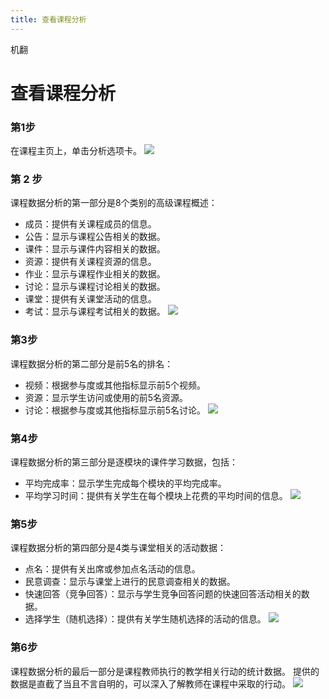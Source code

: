 ```yaml
--- 
title: 查看课程分析
--- 
```



机翻
# 查看课程分析

 ### 第1步 
 在课程主页上，单击分析选项卡。
![](/img/ulearning/teacher/analytic01.png)

 ### 第 2 步 
 课程数据分析的第一部分是8个类别的高级课程概述： 
 - 成员：提供有关课程成员的信息。 
 - 公告：显示与课程公告相关的数据。 
 - 课件：显示与课件内容相关的数据。 
 - 资源：提供有关课程资源的信息。 
 - 作业：显示与课程作业相关的数据。 
 - 讨论：显示与课程讨论相关的数据。 
 - 课堂：提供有关课堂活动的信息。 
 - 考试：显示与课程考试相关的数据。
![](/img/ulearning/teacher/analytic02.png)

### 第3步
课程数据分析的第二部分是前5名的排名：
- 视频：根据参与度或其他指标显示前5个视频。
- 资源：显示学生访问或使用的前5名资源。
- 讨论：根据参与度或其他指标显示前5名讨论。
![](/img/ulearning/teacher/analytic03.png)

 ### 第4步 
 课程数据分析的第三部分是逐模块的课件学习数据，包括： 
 - 平均完成率：显示学生完成每个模块的平均完成率。 
 - 平均学习时间：提供有关学生在每个模块上花费的平均时间的信息。
![](/img/ulearning/teacher/analytic04.png)

 ### 第5步 
 课程数据分析的第四部分是4类与课堂相关的活动数据： 
 - 点名：提供有关出席或参加点名活动的信息。 
 - 民意调查：显示与课堂上进行的民意调查相关的数据。 
 - 快速回答（竞争回答）：显示与学生竞争回答问题的快速回答活动相关的数据。 
 - 选择学生（随机选择）：提供有关学生随机选择的活动的信息。
![](/img/ulearning/teacher/analytic05.png)

 ### 第6步 
 课程数据分析的最后一部分是课程教师执行的教学相关行动的统计数据。 提供的数据是直截了当且不言自明的，可以深入了解教师在课程中采取的行动。
![](/img/ulearning/teacher/analytic06.png)
